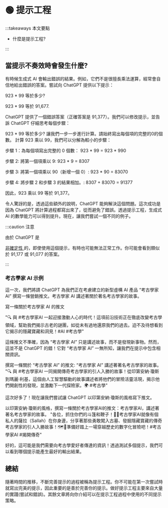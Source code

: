 
# 🟢 提示工程

:::takeaways 本文要點

- 什麼是提示工程?

:::

## 當提示不奏效時會發生什麼?

有時候生成式 AI 會輸出錯誤的結果。例如，它們不是很擅長乘法運算，經常會自信地給出錯誤的答案。嘗試向 ChatGPT 提供以下提示：

<AIInput>923 * 99 等於多少?</AIInput>

<AIOutput>923 * 99 等於 91,677.</AIOutput>

ChatGPT 提供了一個錯誤答案（正確答案是 91,377）。我們可以修改提示，並告訴 ChatGPT 仔細思考每個步驟：

<AIInput>
  923 * 99 等於多少? 讓我們一步一步進行計算。請始終寫出每個項的完整的0的個數。
</AIInput>

<AIOutput>
計算 923 乘以 99，我們可以分解為較小的步驟：

步驟 1：為每個項寫出完整的 0 個數：
923 \* 99 = 923 \* 990

步驟 2: 將第一個項乘以 9:
923 \* 9 = 8307

步驟 3: 將第一個項乘以 90（新增一個 0）:
923 \* 90 = 83070

步驟 4: 將步驟 2 和步驟 3 的結果相加。:
8307 + 83070 = 91377

因此，923 乘以 99 等於 91,377。

</AIOutput>

令人驚訝的是，透過這些額外的說明，ChatGPT 能夠解決這個問題。這次成功是因為 ChatGPT 將計算過程都寫出來了，從而避免了錯誤。透過提示工程，生成式 AI 的數學能力可以得到提升。現在，讓我們嘗試一個不同的例子。

:::caution 注意

由於 ChatGPT 是

<a href="https://learnprompting.org/docs/basics/configuration_hyperparameters">
  非確定性
</a>
的，即使使用這個提示，有時也可能無法正常工作。你可能會看到類似於 91,177 或 91,077
的答案。

:::

### 考古學家 AI 示例

這一次，我們將請 ChatGPT 為我們正在考慮建立的新型虛構 AI 產品 “考古學家 AI” 撰寫一條營銷推文。考古學家 AI 講述著關於著名考古學家的故事。

<AIInput>寫一條關於考古學家 AI 的推文</AIInput>

<AIOutput>
  "🔍 與 #考古學家AI
  一起迎接激動人心的時代！這項前沿技術正在徹底改變考古學領域，幫助我們揭示古老的謎團，如從未有過地還原我們的過去。迫不及待想看到它揭示的隱藏寶藏和洞見！#AI
  #考古學"
</AIOutput>

這條推文不準確，因為 “考古學家 AI” 只是講述故事，而不是發現新事物。然而，這並不是 ChatGPT 的錯！它對 “考古學家 AI” 一無所知，讓我們在提示中包含相關資訊。

<AIInput>
  撰寫一條關於 “考古學家 AI” 的推文: “考古學家 AI” 講述著著名考古學家的故事。
</AIInput>

<AIOutput>
  "🔍 與 #考古學家AI
  一同揭開傳奇考古學家的引人入勝的故事！從印第安納·瓊斯到瑪麗·利基，這個由人工智慧驅動的故事講述者將他們的冒險活靈活現，揭示他們開創性的發現，並激勵下一代探險家。🌍
  #考古學"
</AIOutput>

這次好多了！現在讓我們嘗試讓 ChatGPT 以印第安納·瓊斯的風格寫下推文。

<AIInput>
  以印第安納·瓊斯的風格，撰寫一條關於考古學家AI的推文：考古學家AI，講述著著名考古學家的故事。
</AIInput>

<AIOutput>
  "各位，抓住你們的斗篷和鞭子！🎩🔥考古學家AI就像有個私人的薩拉（Sallah）在你身邊，分享著那些勇敢闖入古墓、發掘隱藏寶藏的傳奇考古學家的引人入勝故事！🗺️💎準備好踏上一場穿越歷史的數字化冒險吧！#考古學家AI
  #揭開傳奇"
</AIOutput>

好的，這可能是我們需要向考古學愛好者傳達的資訊！透過測試多個提示，我們可以看到哪個提示能產生最好的輸出結果。

## 總結

隨著時間的推移，不斷完善提示的過程被稱為提示工程。你不可能在第一次嘗試時就寫出完美的提示，因此重要的是善於完善你的提示。做好提示工程主要來自大量的實踐(嘗試和錯誤)。其餘文章將向你介紹可以在提示工程過程中使用的不同提示策略。
